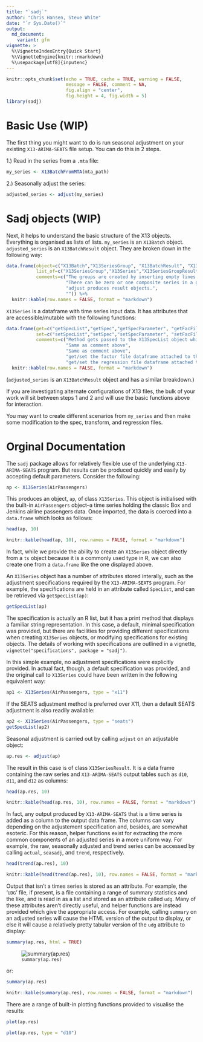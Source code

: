 ```yaml
---
title: "`sadj`"
author: "Chris Hansen, Steve White"
date: "`r Sys.Date()`"
output:
  md_document:
    variant: gfm
vignette: >
  %\VignetteIndexEntry{Quick Start}
  %\VignetteEngine{knitr::rmarkdown}
  %\usepackage[utf8]{inputenc}
---
```

  

  
```r
knitr::opts_chunk$set(echo = TRUE, cache = TRUE, warning = FALSE,
                      message = FALSE, comment = NA, 
                      fig.align = "center", 
                      fig.height = 4, fig.width = 5)
library(sadj)
```

# Basic Use (WIP)
The first thing you might want to do is run seasonal adjustment on your existing `X13-ARIMA-SEATS` file setup.  You can do this in 2 steps. 

1.) Read in the series from a `.mta` file:  

```r
my_series <- X13BatchFromMTA(mta_path)
```

2.) Seasonally adjust the series:

```r
adjusted_series <- adjust(my_series)
```

# Sadj objects (WIP)
Next, it helps to understand the basic structure of the X13 objects.  Everything is organised as lists of lists.  `my_series` is an `X13Batch` object.  `adjusted_series` is an `X13BatchResult` object.  They are broken down in the following way:  


```r
data.frame(object=c("X13Batch","X13SeriesGroup", "X13BatchResult", "X13SeriesGroupResult"),
           list_of=c("X13SeriesGroup","X13Series","X13SeriesGroupResult","X13SeriesResult"),
           comments=c("The groups are created by inserting empty lines in the .mta file between series.",
                      "There can be zero or one composite series in a group.  The composite must go at the end.",
                      "adjust produces result objects.",
                      "")) %>% 
  knitr::kable(row.names = FALSE, format = "markdown")
```

`X13Series` is a dataframe with time series input data.  It has attributes that are accessible/mutable with the following functions:  

```r
data.frame(get=c("getSpecList","getSpec","getSpecParameter", "getFacFile", "getRegFile"),
           set=c("setSpecList","setSpec","setSpecParameter", "setFacFile", "setRegFile"),
           comments=c("Method gets passed to the X13SpecList object which is attached to X13Series as an attribute",
                      "Same as comment above",
                      "Same as comment above",
                      "get/set the factor file dataframe attached to the the X13Series",
                      "get/set the regression file dataframe attached to the the X13Series")) %>% 
  knitr::kable(row.names = FALSE, format = "markdown")
```


(`adjusted_series` is an `X13BatchResult` object and has a similar breakdown.)  

If you are investigating alternate configurations of X13 files, the bulk of your work will sit between steps 1 and 2 and will use the basic functions above for interaction.  


You may want to create different scenarios from `my_series` and then make some modification to the spec, transform, and regression files. 


# Orginal Documentation


The `sadj` package allows for relatively flexible use of the underlying
`X13-ARIMA-SEATS` program.  But results can be produced quickly and easily by
accepting default parameters.  Consider the following:

```r
ap <- X13Series(AirPassengers)
```

This produces an object, `ap`, of class `X13Series`.  This object is initialised
with the built-in `AirPassengers` object--a time series holding the classic Box
and Jenkins airline passengers data.  Once imported, the data is coerced into a
`data.frame` which looks as follows:

```r
head(ap, 10)
```
```r
knitr::kable(head(ap, 10), row.names = FALSE, format = "markdown")
```

In fact, while we provide the ability to create an `X13Series` object directly
from a `ts` object because it is a commonly used type in R, we can also
create one from a `data.frame` like the one displayed above.

An `X13Series` object has a number of attributes stored interally, such as the
adjustment specifications required by the `X13-ARIMA-SEATS` program.  For
example, the specifications are held in an attribute called `SpecList`, and can
be retrieved via `getSpecList(ap)`:

```r
getSpecList(ap)
```

The specification is actually an R list, but it has a print method that displays
a familiar string representation.  In this case, a default, minimal
specification was provided, but there are facilities for providing different
specifications when creating `X13Series` objects, or modifying specifications
for existing objects.  The details of working with specifications are outlined
in a vignette, `vignette("specifications", package = "sadj")`.

In this simple example, no adjustment specifications were explicitly provided.
In actual fact, though, a default specification was provided, and the original
call to `X13Series` could have been written in the following equivalent way:

```r
ap1 <- X13Series(AirPassengers, type = "x11")
```

If the SEATS adjustment method is preferred over X11, then a default SEATS
adjustment is also readily available:

```r
ap2 <- X13Series(AirPassengers, type = "seats")
getSpecList(ap2)
```

Seasonal adjustment is carried out by calling `adjust` on an adjustable object:

```r
ap.res <- adjust(ap)
```

The result in this case is of class `X13SeriesResult`.  It is a data frame
containing the raw series and `X13-ARIMA-SEATS` output tables such as `d10`,
`d11`, and `d12` as columns:

```r
head(ap.res, 10)
```
```r
knitr::kable(head(ap.res, 10), row.names = FALSE, format = "markdown")
```

In fact, any output produced by `X13-ARIMA-SEATS` that is a time series is added
as a column to the output data frame.  The columns can vary depending on the
adjustement specification and, besides, are somewhat esoteric.  For this reason,
helper functions exist for extracting the more common components of an adjusted
series in a more uniform way.  For example, the raw, seasonally adjusted and
trend series can be accessed by calling `actual`, `seasadj`, and `trend`,
respectively.

```r
head(trend(ap.res), 10)
```
```r
knitr::kable(head(trend(ap.res), 10), row.names = FALSE, format = "markdown")
```

Output that isn't a times series is stored as an attribute.  For example, the
'`UDG`' file, if present, is a file containing a range of summary statistics and
the like, and is read in as a list and stored as an attribute called `udg`.
Many of these attributes aren't directly useful, and helper functions are
instead provided which give the appropriate access.  For example, calling
`summary` on an adjusted series will cause the HTML version of the output to
display, or else it will cause a relatively pretty tabular version of the `udg`
attribute to display:

```r
summary(ap.res, html = TRUE)
```
![`summary(ap.res)`](img/htmlout.png)

or:

```r
summary(ap.res)
```
```r
knitr::kable(summary(ap.res), row.names = FALSE, format = "markdown")
```

There are a range of built-in plotting functions provided to visualise the
results:

```r
plot(ap.res)
```

```r
plot(ap.res, type = "d10")
```


